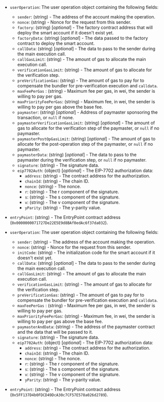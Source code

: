 
<Tabs>
  <TabItem value="v0.7" label="v0.7 and v0.8 user operation">

- `userOperation`: The user operation object containing the following fields:

  - `sender`: (string) - The address of the account making the operation.
  - `nonce`: (string) - Nonce for the request from this sender.
  - `factory`: (string) [_optional_] - The factory contract address that will deploy the smart account if it doesn't exist yet.
  - `factoryData`: (string) [_optional_] - The data passed to the factory contract to deploy the smart account.
  - `callData`: (string) [_optional_] - The data to pass to the sender during the main execution call.
  - `callGasLimit`: (string) - The amount of gas to allocate the main execution call.
  - `verificationGasLimit`: (string) - The amount of gas to allocate for the verification step.
  - `preVerificationGas`: (string) - The amount of gas to pay for to compensate the bundler for pre-verification execution and `calldata`.
  - `maxFeePerGas` : (string) - Maximum fee per gas, in wei, the sender is willing to pay per gas.
  - `maxPriorityFeePerGas`: (string) - Maximum fee, in wei, the sender is willing to pay per gas above the base fee.
  - `paymaster`: (string) [_optional_] - Address of paymaster sponsoring the transaction, or `null` if none.
  - `paymasterVerificationGasLimit`: (string) [_optional_] - The amount of gas to allocate for the verification step of the paymaster, or `null` if no paymaster.
  - `paymasterPostOpGasLimit`: (string) [_optional_] - The amount of gas to allocate for the post-operation step of the paymaster, or `null` if no paymaster.
  - `paymasterData`: (string) [_optional_] - The data to pass to the paymaster during the verification step, or `null` if no paymaster.
  - `signature`: (string) - The signature data.
  - `eip7702Auth`: (object) [_optional_] - The EIP-7702 authorization data:
      - `address`: (string) - The contract address for the authorization.
      - `chainId`: (string) - The chain ID.
      - `nonce`: (string) - The nonce.
      - `r`: (string) - The r component of the signature.
      - `s`: (string) - The s component of the signature.
      - `v`: (string) - The v component of the signature.
      - `yParity`: (string) - The y-parity value.

- `entryPoint`: (string) - The EntryPoint contract address (`0x0000000071727De22E5E9d8BAf0edAc6f37da032`).

</TabItem>
<TabItem value="v0.6" label="v0.6 user operation">

- `userOperation`: The user operation object containing the following fields:

  - `sender`: (string) - The address of the account making the operation.
  - `nonce`: (string) - Nonce for the request from this sender.
  - `initCode`: (string) - The initialization code for the smart account if it doesn't exist yet.
  - `callData`: (string) [_optional_] - The data to pass to the sender during the main execution call.
  - `callGasLimit`: (string) - The amount of gas to allocate the main execution call.
  - `verificationGasLimit`: (string) - The amount of gas to allocate for the verification step.
  - `preVerificationGas`: (string) - The amount of gas to pay for to compensate the bundler for pre-verification execution and `calldata`.
  - `maxFeePerGas` : (string) - Maximum fee per gas, in wei, the sender is willing to pay per gas.
  - `maxPriorityFeePerGas`: (string) - Maximum fee, in wei, the sender is willing to pay per gas above the base fee.
  - `paymasterAndData`: (string) - The address of the paymaster contract and the data that will be passed to it.
  - `signature`: (string) - The signature data.
  - `eip7702Auth`: (object) [_optional_] - The EIP-7702 authorization data:
    - `address`: (string) - The contract address for the authorization.
    - `chainId`: (string) - The chain ID.
    - `nonce`: (string) - The nonce.
    - `r`: (string) - The r component of the signature.
    - `s`: (string) - The s component of the signature.
    - `v`: (string) - The v component of the signature.
    - `yParity`: (string) - The y-parity value.

- `entryPoint`: (string) - The EntryPoint contract address (`0x5FF137D4b0FDCD49DcA30c7CF57E578a026d2789`).

</TabItem>
</Tabs>
